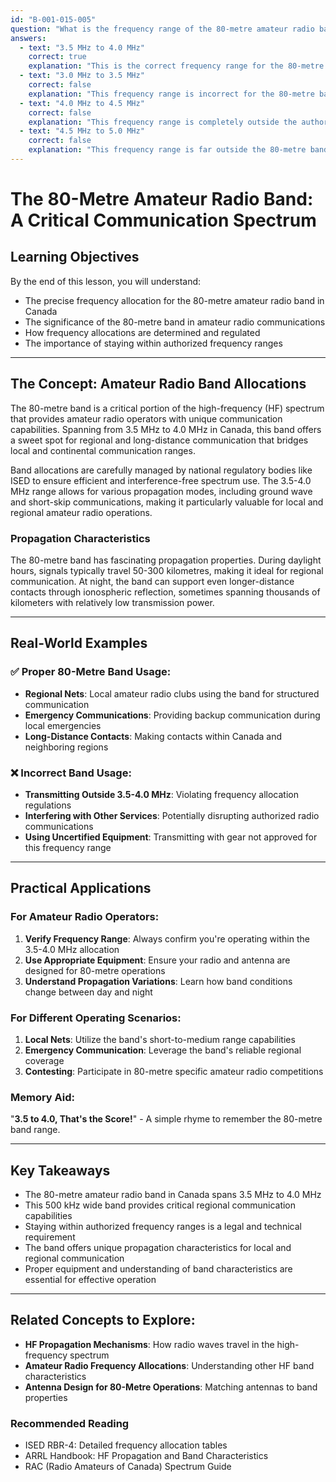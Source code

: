 ```yaml
---
id: "B-001-015-005"
question: "What is the frequency range of the 80-metre amateur radio band in Canada?"
answers:
  - text: "3.5 MHz to 4.0 MHz"
    correct: true
    explanation: "This is the correct frequency range for the 80-metre band in Canada, as defined by ISED (Innovation, Science and Economic Development Canada). This allocation provides amateur radio operators with a 500 kHz wide band that is crucial for regional and long-distance communication, particularly during daylight hours and for local and regional nets."
  - text: "3.0 MHz to 3.5 MHz"
    correct: false
    explanation: "This frequency range is incorrect for the 80-metre band. While it is close to the actual band, it falls short of the standard Canadian amateur radio allocation. Attempting to transmit outside the authorized 3.5-4.0 MHz range would violate ISED regulations and potentially cause interference to other radio services."
  - text: "4.0 MHz to 4.5 MHz"
    correct: false
    explanation: "This frequency range is completely outside the authorized 80-metre amateur radio band. Transmitting in this range would be a violation of Canadian amateur radio regulations and could potentially interfere with other authorized radio services."
  - text: "4.5 MHz to 5.0 MHz"
    correct: false
    explanation: "This frequency range is far outside the 80-metre band allocation and would represent a significant deviation from the authorized amateur radio spectrum. Transmitting in this range would be a serious regulatory violation with potential legal consequences."
---
```


# The 80-Metre Amateur Radio Band: A Critical Communication Spectrum

## Learning Objectives
By the end of this lesson, you will understand:
- The precise frequency allocation for the 80-metre amateur radio band in Canada
- The significance of the 80-metre band in amateur radio communications
- How frequency allocations are determined and regulated
- The importance of staying within authorized frequency ranges

---

## The Concept: Amateur Radio Band Allocations

The 80-metre band is a critical portion of the high-frequency (HF) spectrum that provides amateur radio operators with unique communication capabilities. Spanning from 3.5 MHz to 4.0 MHz in Canada, this band offers a sweet spot for regional and long-distance communication that bridges local and continental communication ranges.

Band allocations are carefully managed by national regulatory bodies like ISED to ensure efficient and interference-free spectrum use. The 3.5-4.0 MHz range allows for various propagation modes, including ground wave and short-skip communications, making it particularly valuable for local and regional amateur radio operations.

### Propagation Characteristics

The 80-metre band has fascinating propagation properties. During daylight hours, signals typically travel 50-300 kilometres, making it ideal for regional communication. At night, the band can support even longer-distance contacts through ionospheric reflection, sometimes spanning thousands of kilometers with relatively low transmission power.

---

## Real-World Examples

### ✅ Proper 80-Metre Band Usage:
- **Regional Nets**: Local amateur radio clubs using the band for structured communication
- **Emergency Communications**: Providing backup communication during local emergencies
- **Long-Distance Contacts**: Making contacts within Canada and neighboring regions

### ❌ Incorrect Band Usage:
- **Transmitting Outside 3.5-4.0 MHz**: Violating frequency allocation regulations
- **Interfering with Other Services**: Potentially disrupting authorized radio communications
- **Using Uncertified Equipment**: Transmitting with gear not approved for this frequency range

---

## Practical Applications

### For Amateur Radio Operators:
1. **Verify Frequency Range**: Always confirm you're operating within the 3.5-4.0 MHz allocation
2. **Use Appropriate Equipment**: Ensure your radio and antenna are designed for 80-metre operations
3. **Understand Propagation Variations**: Learn how band conditions change between day and night

### For Different Operating Scenarios:
1. **Local Nets**: Utilize the band's short-to-medium range capabilities
2. **Emergency Communication**: Leverage the band's reliable regional coverage
3. **Contesting**: Participate in 80-metre specific amateur radio competitions

### Memory Aid:
"**3.5 to 4.0, That's the Score!**" - A simple rhyme to remember the 80-metre band range.

---

## Key Takeaways

- The 80-metre amateur radio band in Canada spans 3.5 MHz to 4.0 MHz
- This 500 kHz wide band provides critical regional communication capabilities
- Staying within authorized frequency ranges is a legal and technical requirement
- The band offers unique propagation characteristics for local and regional communication
- Proper equipment and understanding of band characteristics are essential for effective operation

---

## Related Concepts to Explore:
- **HF Propagation Mechanisms**: How radio waves travel in the high-frequency spectrum
- **Amateur Radio Frequency Allocations**: Understanding other HF band characteristics
- **Antenna Design for 80-Metre Operations**: Matching antennas to band properties

### Recommended Reading

- ISED RBR-4: Detailed frequency allocation tables
- ARRL Handbook: HF Propagation and Band Characteristics
- RAC (Radio Amateurs of Canada) Spectrum Guide